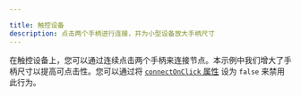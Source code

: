 ```yaml
---

title: 触控设备
description: 点击两个手柄进行连接，并为小型设备放大手柄尺寸
---
```


在触控设备上，您可以通过连续点击两个手柄来连接节点。本示例中我们增大了手柄尺寸以提高可点击性。您可以通过将 [`connectOnClick` 属性](/api-reference/react-flow#interaction) 设为 `false` 来禁用此行为。

<RemoteCodeViewer route="examples/interaction/touch-device" framework="react" />